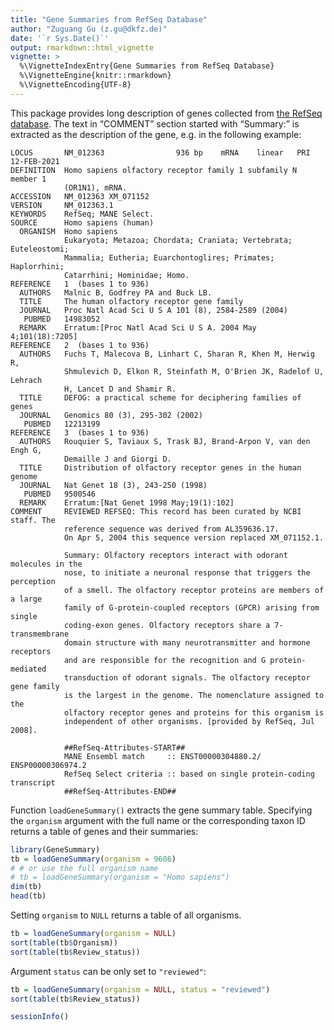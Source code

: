 ```yaml
---
title: "Gene Summaries from RefSeq Database"
author: "Zuguang Gu (z.gu@dkfz.de)"
date: '`r Sys.Date()`'
output: rmarkdown::html_vignette
vignette: >
  %\VignetteIndexEntry{Gene Summaries from RefSeq Database}
  %\VignetteEngine{knitr::rmarkdown}
  %\VignetteEncoding{UTF-8}
---
```


This package provides long description of genes collected from [the RefSeq database](https://ftp.ncbi.nih.gov/refseq/).
The text in "COMMENT" section started with "Summary:" is extracted as the description of the gene, e.g. in the following example:

```
LOCUS       NM_012363                936 bp    mRNA    linear   PRI 12-FEB-2021
DEFINITION  Homo sapiens olfactory receptor family 1 subfamily N member 1
            (OR1N1), mRNA.
ACCESSION   NM_012363 XM_071152
VERSION     NM_012363.1
KEYWORDS    RefSeq; MANE Select.
SOURCE      Homo sapiens (human)
  ORGANISM  Homo sapiens
            Eukaryota; Metazoa; Chordata; Craniata; Vertebrata; Euteleostomi;
            Mammalia; Eutheria; Euarchontoglires; Primates; Haplorrhini;
            Catarrhini; Hominidae; Homo.
REFERENCE   1  (bases 1 to 936)
  AUTHORS   Malnic B, Godfrey PA and Buck LB.
  TITLE     The human olfactory receptor gene family
  JOURNAL   Proc Natl Acad Sci U S A 101 (8), 2584-2589 (2004)
   PUBMED   14983052
  REMARK    Erratum:[Proc Natl Acad Sci U S A. 2004 May 4;101(18):7205]
REFERENCE   2  (bases 1 to 936)
  AUTHORS   Fuchs T, Malecova B, Linhart C, Sharan R, Khen M, Herwig R,
            Shmulevich D, Elkon R, Steinfath M, O'Brien JK, Radelof U, Lehrach
            H, Lancet D and Shamir R.
  TITLE     DEFOG: a practical scheme for deciphering families of genes
  JOURNAL   Genomics 80 (3), 295-302 (2002)
   PUBMED   12213199
REFERENCE   3  (bases 1 to 936)
  AUTHORS   Rouquier S, Taviaux S, Trask BJ, Brand-Arpon V, van den Engh G,
            Demaille J and Giorgi D.
  TITLE     Distribution of olfactory receptor genes in the human genome
  JOURNAL   Nat Genet 18 (3), 243-250 (1998)
   PUBMED   9500546
  REMARK    Erratum:[Nat Genet 1998 May;19(1):102]
COMMENT     REVIEWED REFSEQ: This record has been curated by NCBI staff. The
            reference sequence was derived from AL359636.17.
            On Apr 5, 2004 this sequence version replaced XM_071152.1.
            
            Summary: Olfactory receptors interact with odorant molecules in the
            nose, to initiate a neuronal response that triggers the perception
            of a smell. The olfactory receptor proteins are members of a large
            family of G-protein-coupled receptors (GPCR) arising from single
            coding-exon genes. Olfactory receptors share a 7-transmembrane
            domain structure with many neurotransmitter and hormone receptors
            and are responsible for the recognition and G protein-mediated
            transduction of odorant signals. The olfactory receptor gene family
            is the largest in the genome. The nomenclature assigned to the
            olfactory receptor genes and proteins for this organism is
            independent of other organisms. [provided by RefSeq, Jul 2008].
            
            ##RefSeq-Attributes-START##
            MANE Ensembl match     :: ENST00000304880.2/ ENSP00000306974.2
            RefSeq Select criteria :: based on single protein-coding transcript
            ##RefSeq-Attributes-END##
```

Function `loadGeneSummary()` extracts the gene summary table. Specifying the
`organism` argument with the full name or the corresponding taxon ID returns a
table of genes and their summaries:

```r
library(GeneSummary)
tb = loadGeneSummary(organism = 9606)
# # or use the full organism name
# tb = loadGeneSummary(organism = "Homo sapiens")
dim(tb)
head(tb)
```

Setting `organism` to `NULL` returns a table of all organisms.


```r
tb = loadGeneSummary(organism = NULL)
sort(table(tb$Organism))
sort(table(tb$Review_status))
```

Argument `status` can be only set to `"reviewed"`:

```r
tb = loadGeneSummary(organism = NULL, status = "reviewed")
sort(table(tb$Review_status))
```

```r
sessionInfo()
```
